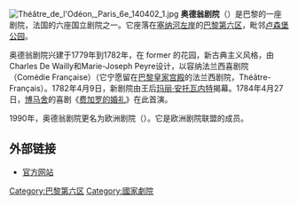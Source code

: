 {{coord|48|50|58.2|N|2|20|19.5|E|region:FR_type:landmark|display=title}}
[[File:Théâtre_de_l'Odéon,_Paris_6e_140402_1.jpg|right]]
'''奥德翁剧院'''（{{lang-fr|'''Théâtre de l'Odéon'''}}）是巴黎的一座剧院，法国的六座国立剧院之一。它座落在[[塞纳河|塞纳河]][[左岸|左岸]]的[[巴黎第六区|巴黎第六区]]，毗邻[[卢森堡公园|卢森堡公园]]。

奥德翁剧院兴建于1779年到1782年，在 former ''{{lang|fr|'''Hôtel de Condé'''}}''的花园，新古典主义风格，由Charles De Wailly和Marie-Joseph Peyre设计，以容纳法兰西喜剧院（Comédie Française）（它宁愿留在[[巴黎皇家宫殿|巴黎皇家宫殿]]的法兰西剧院，Théâtre-Français）。1782年4月9日，新剧院由王后[[玛丽·安托瓦内特|玛丽·安托瓦内特]]揭幕。1784年4月27日，[[博马舍|博马舍]]的喜剧《[[费加罗的婚礼|费加罗的婚礼]]》在此首演。

1990年，奥德翁剧院更名为欧洲剧院（{{lang|fr|Théâtre de l'Europe}}）。它是欧洲剧院联盟的成员。

== 外部链接 ==
* [http://www.theatre-odeon.fr 官方网站] {{Wayback|url=http://www.theatre-odeon.fr/ |date=20121004170931 }}
{{巴黎名胜}}

[[Category:巴黎第六区|Category:巴黎第六区]]
[[Category:國家劇院|Category:國家劇院]]